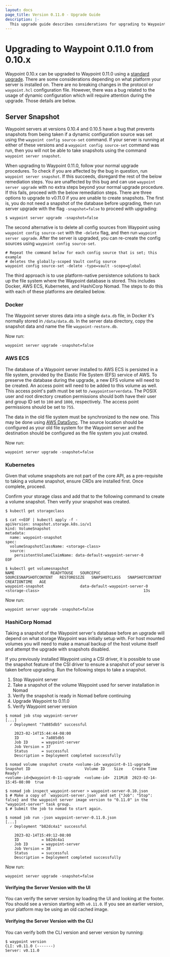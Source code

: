 ```yaml
---
layout: docs
page_title: Version 0.11.0 - Upgrade Guide
description: |-
  This upgrade guide describes considerations for upgrading to Waypoint 0.11.0.
---
```


# Upgrading to Waypoint 0.11.0 from 0.10.x

Waypoint 0.10.x can be upgraded to Waypoint 0.11.0 using a [standard upgrade](/waypoint/docs/upgrading#standard-upgrade).
There are some considerations depending on what platform your server is installed on.
There are no breaking changes in the protocol or `waypoint.hcl` configuration file. However, there was a bug related to the usage of dynamic configuration which will require attention during the upgrade. Those details are below.

## Server Snapshot

Waypoint servers at versions 0.10.4 and 0.10.5 have a bug that prevents
snapshots from being taken if a dynamic configuration source was set using the
`waypoint config source-set` command. If your server is running at either of
these versions and a `waypoint config source-set` command was run, then you
will not be able to take snapshots using the command `waypoint server snapshot`.

When upgrading to Waypoint 0.11.0, follow your normal upgrade procedures. To
check if you are affected by the bug in question, run
`waypoint server snapshot`. If this succeeds, disregard the rest of the below
remediation steps. You are unaffected by this bug and can use
`waypoint server upgrade` with no extra steps beyond your normal upgrade
procedure. If this fails, proceed with the below remediation steps. There are
three options to upgrade to v0.11.0 if you are unable to create snapshots.
The first is, you do not need a snapshot of the database before upgrading, then
run server upgrade with the flag `-snapshot=false` to proceed with upgrading:

```shell
$ waypoint server upgrade -snapshot=false
```

The second alternative is to delete all config sources from Waypoint using
`waypoint config source-set` with the `-delete` flag, and then run
`waypoint server upgrade`. After the server is upgraded, you can re-create the
config sources using `waypoint config source-set`.

```shell
# Repeat the command below for each config source that is set; this example
# deletes the globally-scoped Vault config source
waypoint config source-set -delete -type=vault -scope=global
```

The third approach is to use platform-native persistence solutions to back up
the file system where the Waypoint database is stored. This includes Docker,
AWS ECS, Kubernetes, and HashiCorp Nomad. The steps to do this with each of
these platforms are detailed below.

### Docker

The Waypoint server stores data into a single `data.db` file, in Docker it's
normally stored in `/data/data.db`. In the server data directory, copy the
snapshot data and name the file `waypoint-restore.db`.

Now run:

```shell
waypoint server upgrade -snapshot=false
```

### AWS ECS

The database of a Waypoint server installed to AWS ECS is persisted in a file
system, provided by the Elastic File System (EFS) service of AWS. To preserve
the database during the upgrade, a new EFS volume will need to be created. An
access point will need to be added to this volume as well. This access point's
path must be set to `/waypointserverdata`. The POSIX user and root directory
creation permissions should both have their user and group ID set to `100` and
`1000`, respectively. The access point permissions should be set to `755`.

The data in the old file system must be synchronized to the new one. This may be
done using [AWS DataSync](https://docs.aws.amazon.com/datasync/latest/userguide/what-is-datasync.html).
The source location should be configured as your old file system for the
Waypoint server and the destination should be configured as the file system you
just created.

Now run:

```shell
waypoint server upgrade -snapshot=false
```

### Kubernetes

Given that volume snapshots are not part of the core API, as a pre-requisite to
taking a volume snapshot, ensure CRDs are installed first. Once complete, proceed.

Confirm your storage class and add that to the following command to create a
volume snapshot. Then verify your snapshot was created.

```shell-session
$ kubectl get storageclass

$ cat <<EOF | kubectl apply -f -
apiVersion: snapshot.storage.k8s.io/v1
kind: VolumeSnapshot
metadata:
  name: waypoint-snapshot
spec:
  volumeSnapshotClassName: <storage-class>
  source:
    persistentVolumeClaimName: data-default-waypoint-server-0
EOF

$ kubectl get volumesnapshot
NAME                READYTOUSE   SOURCEPVC                        SOURCESNAPSHOTCONTENT   RESTORESIZE   SNAPSHOTCLASS   SNAPSHOTCONTENT   CREATIONTIME   AGE
waypoint-snapshot                data-default-waypoint-server-0                                         <storage-class>                                              13s
```

Now run:

```shell
waypoint server upgrade -snapshot=false
```

### HashiCorp Nomad

Taking a snapshot of the Waypoint server's database before an upgrade will
depend on what storage Waypoint was initially setup with. For host mounted
volumes you will need to make a manual backup of the host volume itself and
attempt the upgrade with snapshots disabled.

If you previously installed Waypoint using a CSI driver, it is possible to use
the snapshot feature of the CSI driver to ensure a snapshot of your server is
taken before upgrading. Run the following steps to take a snapshot.

1. Stop Waypoint server
2. Take a snapshot of the volume Waypoint used for server installation in Nomad
3. Verify the snapshot is ready in Nomad before continuing
4. Upgrade Waypoint to 0.11.0
5. Verify Waypoint server version

```shell-session
$ nomad job stop waypoint-server
[...]
  ✓ Deployment "7a885db5" successful

    2023-02-14T15:44:44-08:00
    ID          = 7a885db5
    Job ID      = waypoint-server
    Job Version = 37
    Status      = successful
    Description = Deployment completed successfully

$ nomad volume snapshot create <volume-id> waypoint-0-11-upgrade
Snapshot ID                        Volume ID    Size    Create Time             Ready?
<volume-id>@waypoint-0-11-upgrade  <volume-id>  211MiB  2023-02-14-15:45-08:00  true

$ nomad job inspect waypoint-server > waypoint-server-0.10.json
$ # Make a copy of `waypoint-server.json` and set {"Job": "Stop": false} and the waypoint server image version to "0.11.0" in the "waypoint-server" task group.
$ # Submit the job to nomad to start again.

$ nomad job run -json waypoint-server-0.11.0.json
[...]
  ✓ Deployment "b82dc4a1" successful

    2023-02-14T15:49:12-08:00
    ID          = b82dc4a1
    Job ID      = waypoint-server
    Job Version = 38
    Status      = successful
    Description = Deployment completed successfully
```

Now run:

```shell
waypoint server upgrade -snapshot=false
```

#### Verifying the Server Version with the UI

You can verify the server version by loading the UI and looking at the footer.
You should see a version starting with `v0.11.0`. If you see an earlier version,
your platform may be using an old cached image.

#### Verifying the Server Version with the CLI

You can verify both the CLI version and server version by running:

```shell-session
$ waypoint version
CLI: v0.11.0 (-------)
Server: v0.11.0
```
